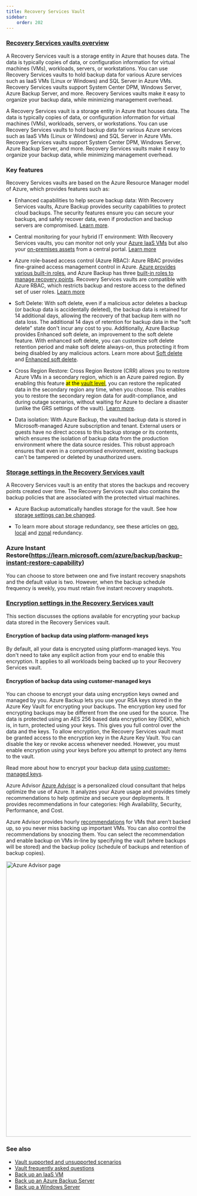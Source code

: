 ```yaml
---
title: Recovery Services Vault
sidebar:
    order: 202
---
```


### [Recovery Services vaults overview](https://learn.microsoft.com/en-us/azure/backup/backup-azure-recovery-services-vault-overview?source=recommendations)
A Recovery Services vault is a storage entity in Azure that houses data. The data is typically copies of data, or configuration information for virtual machines (VMs), workloads, servers, or workstations. You can use Recovery Services vaults to hold backup data for various Azure services such as IaaS VMs (Linux or Windows) and SQL Server in Azure VMs. Recovery Services vaults support System Center DPM, Windows Server, Azure Backup Server, and more. Recovery Services vaults make it easy to organize your backup data, while minimizing management overhead.

A Recovery Services vault is a storage entity in Azure that houses data. The data is typically copies of data, or configuration information for virtual machines (VMs), workloads, servers, or workstations. You can use Recovery Services vaults to hold backup data for various Azure services such as IaaS VMs (Linux or Windows) and SQL Server in Azure VMs. Recovery Services vaults support System Center DPM, Windows Server, Azure Backup Server, and more. Recovery Services vaults make it easy to organize your backup data, while minimizing management overhead.

### Key features
Recovery Services vaults are based on the Azure Resource Manager model of Azure, which provides features such as:

- Enhanced capabilities to help secure backup data: With Recovery Services vaults, Azure Backup provides security capabilities to protect cloud backups. The security features ensure you can secure your backups, and safely recover data, even if production and backup servers are compromised. [Learn more](https://learn.microsoft.com/en-us/azure/backup/backup-azure-security-feature).

- Central monitoring for your hybrid IT environment: With Recovery Services vaults, you can monitor not only your [Azure IaaS VMs](https://learn.microsoft.com/en-us/azure/backup/backup-azure-manage-vms) but also your [on-premises assets](https://learn.microsoft.com/en-us/azure/backup/backup-azure-manage-windows-server#manage-backup-items) from a central portal. [Learn more](https://learn.microsoft.com/en-us/azure/backup/backup-azure-monitoring-built-in-monitor)

- Azure role-based access control (Azure RBAC): Azure RBAC provides fine-grained access management control in Azure. [Azure provides various built-in roles](https://learn.microsoft.com/en-us/azure/role-based-access-control/built-in-roles), and Azure Backup has three [built-in roles to manage recovery points](https://learn.microsoft.com/en-us/azure/backup/backup-rbac-rs-vault). Recovery Services vaults are compatible with Azure RBAC, which restricts backup and restore access to the defined set of user roles. [Learn more](https://learn.microsoft.com/en-us/azure/backup/backup-rbac-rs-vault)

- Soft Delete: With soft delete, even if a malicious actor deletes a backup (or backup data is accidentally deleted), the backup data is retained for 14 additional days, allowing the recovery of that backup item with no data loss. The additional 14 days of retention for backup data in the "soft delete" state don't incur any cost to you. Additionally, Azure Backup provides Enhanced soft delete, an improvement to the soft delete feature. With enhanced soft delete, you can customize soft delete retention period and make soft delete always-on, thus protecting it from being disabled by any malicious actors. Learn more about [Soft delete](https://learn.microsoft.com/en-us/azure/backup/backup-azure-security-feature-cloud) and [Enhanced soft delete](https://learn.microsoft.com/en-us/azure/backup/backup-azure-enhanced-soft-delete-about).

- Cross Region Restore: Cross Region Restore (CRR) allows you to restore Azure VMs in a secondary region, which is an Azure paired region. By enabling this feature <mark>at the [vault level](https://learn.microsoft.com/en-us/azure/backup/backup-create-rs-vault#set-cross-region-restore)</mark>, you can restore the replicated data in the secondary region any time, when you choose. This enables you to restore the secondary region data for audit-compliance, and during outage scenarios, without waiting for Azure to declare a disaster (unlike the GRS settings of the vault). [Learn more](https://learn.microsoft.com/en-us/azure/backup/backup-azure-arm-restore-vms#cross-region-restore).

- Data isolation: With Azure Backup, the vaulted backup data is stored in Microsoft-managed Azure subscription and tenant. External users or guests have no direct access to this backup storage or its contents, which ensures the isolation of backup data from the production environment where the data source resides. This robust approach ensures that even in a compromised environment, existing backups can't be tampered or deleted by unauthorized users.

### [Storage settings in the Recovery Services vault](https://learn.microsoft.com/en-us/azure/backup/backup-azure-recovery-services-vault-overview?source=recommendations#storage-settings-in-the-recovery-services-vault)
A Recovery Services vault is an entity that stores the backups and recovery points created over time. The Recovery Services vault also contains the backup policies that are associated with the protected virtual machines.

- Azure Backup automatically handles storage for the vault. See how [storage settings can be changed](https://learn.microsoft.com/en-us/azure/backup/backup-create-rs-vault#set-storage-redundancy).

- To learn more about storage redundancy, see these articles on [geo](https://learn.microsoft.com/en-us/azure/storage/common/storage-redundancy#geo-zone-redundant-storage), [local](https://learn.microsoft.com/en-us/azure/storage/common/storage-redundancy#locally-redundant-storage) and [zonal](https://learn.microsoft.com/en-us/azure/storage/common/storage-redundancy#zone-redundant-storage) redundancy.

### Azure Instant Restore(https://learn.microsoft.com/azure/backup/backup-instant-restore-capability)
You can choose to store between one and five instant recovery snapshots and the default value is two. However, when the backup schedule frequency is weekly, you must retain five instant recovery snapshots.

### [Encryption settings in the Recovery Services vault](https://learn.microsoft.com/en-us/azure/backup/backup-azure-recovery-services-vault-overview?source=recommendations#encryption-settings-in-the-recovery-services-vault)
This section discusses the options available for encrypting your backup data stored in the Recovery Services vault.

#### Encryption of backup data using platform-managed keys
By default, all your data is encrypted using platform-managed keys. You don't need to take any explicit action from your end to enable this encryption. It applies to all workloads being backed up to your Recovery Services vault.

#### Encryption of backup data using customer-managed keys
You can choose to encrypt your data using encryption keys owned and managed by you. Azure Backup lets you use your RSA keys stored in the Azure Key Vault for encrypting your backups. The encryption key used for encrypting backups may be different from the one used for the source. The data is protected using an AES 256 based data encryption key (DEK), which is, in turn, protected using your keys. This gives you full control over the data and the keys. To allow encryption, the Recovery Services vault must be granted access to the encryption key in the Azure Key Vault. You can disable the key or revoke access whenever needed. However, you must enable encryption using your keys before you attempt to protect any items to the vault.

Read more about how to encrypt your backup data [using customer-managed keys](https://learn.microsoft.com/en-us/azure/backup/encryption-at-rest-with-cmk).

Azure Advisor
[Azure Advisor](https://learn.microsoft.com/en-us/azure/advisor/) is a personalized cloud consultant that helps optimize the use of Azure. It analyzes your Azure usage and provides timely recommendations to help optimize and secure your deployments. It provides recommendations in four categories: High Availability, Security, Performance, and Cost.

Azure Advisor provides hourly [recommendations](https://learn.microsoft.com/en-us/azure/advisor/advisor-high-availability-recommendations#protect-your-virtual-machine-data-from-accidental-deletion) for VMs that aren't backed up, so you never miss backing up important VMs. You can also control the recommendations by snoozing them. You can select the recommendation and enable backup on VMs in-line by specifying the vault (where backups will be stored) and the backup policy (schedule of backups and retention of backup copies).

<Image src={aa} alt="Azure Advisor page" width="750" />

### See also
- [Vault supported and unsupported scenarios](https://learn.microsoft.com/en-us/azure/backup/backup-support-matrix#vault-support)
- [Vault frequently asked questions](https://learn.microsoft.com/en-us/azure/backup/backup-support-matrix#vault-support)
- [Back up an IaaS VM](https://learn.microsoft.com/en-us/azure/backup/backup-azure-arm-vms-prepare)
- [Back up an Azure Backup Server](https://learn.microsoft.com/en-us/azure/backup/backup-azure-microsoft-azure-backup)
- [Back up a Windows Server](https://learn.microsoft.com/en-us/azure/backup/backup-windows-with-mars-agent)